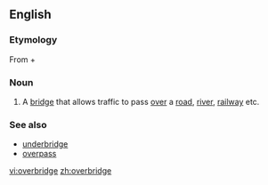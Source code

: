 ==English==

===Etymology===
From {{term|over}} + {{term|bridge}}

===Noun===
{{en-noun}}

# {{UK}} A [[bridge]] that allows traffic to pass [[over]] a [[road]], [[river]], [[railway]] etc.

===See also===
*[[underbridge]]
*[[overpass]]

[[vi:overbridge]]
[[zh:overbridge]]